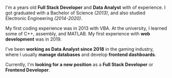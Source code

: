 I'm a <Age date='1996-09-12T00:00:00.000Z' /> years old **Full Stack Developer** and **Data Analyst** with <Age date='2018-08-17T00:00:00.000Z' /> of experience. I got graduated with a Bachelor of Science *(2013)*, and also studied Electronic Engineering *(2014-2020)*.

My first coding experience was in 2013 with VBA. At the university, I learned some of C++, assembly, and MATLAB.  My first experience with **web development** was in 2019.

I've been **working as Data Analyst since 2018** in the gaming industry, where I usually **manage databases** and develop **frontend dashboards**.

Currently, I'm **looking for a new position** as a **Full Stack Developer** or **Frontend Developer**.
